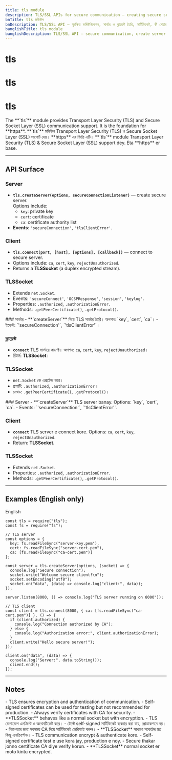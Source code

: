 ```yaml
---
title: tls module
description: TLS/SSL APIs for secure communication — creating secure servers and clients, certificates, key pairs, sockets, and encrypted streams.
bnTitle: tls মডিউল
bnDescription: TLS/SSL API — সুরক্ষিত কমিউনিকেশন, সার্ভার ও ক্লায়েন্ট তৈরি, সার্টিফিকেট, কী পেয়ার, সকেট ও এনক্রিপ্টেড স্ট্রিম।
banglishTitle: tls module
banglishDescription: TLS/SSL API — secure communication, create server & client, certificates, key pairs, sockets, encrypted streams.
---
```


# <I18nEnglish>tls</I18nEnglish>
# <I18nBangla>tls</I18nBangla>
# <I18nBanglish>tls</I18nBanglish>

<I18nEnglish>
The **`tls`** module provides Transport Layer Security (TLS) and Secure Socket Layer (SSL) communication support. It is the foundation for **https**.
</I18nEnglish>

<I18nBangla>
**`tls`** মডিউল Transport Layer Security (TLS) ও Secure Socket Layer (SSL) সাপোর্ট দেয়। **https** এর ভিত্তি এটি।
</I18nBangla>

<I18nBanglish>
**`tls`** module Transport Layer Security (TLS) & Secure Socket Layer (SSL) support dey. Eta **https** er base.
</I18nBanglish>

---

## API Surface

<I18nEnglish>

### Server
- **`tls.createServer(options, secureConnectionListener)`** — create secure server.  
  Options include:  
  - `key`: private key  
  - `cert`: certificate  
  - `ca`: certificate authority list  
- **Events**: `'secureConnection'`, `'tlsClientError'`.

### Client
- **`tls.connect(port, [host], [options], [callback])`** — connect to secure server.  
- Options include: `ca`, `cert`, `key`, `rejectUnauthorized`.  
- Returns a **TLSSocket** (a duplex encrypted stream).

### TLSSocket
- Extends `net.Socket`.  
- Events: `'secureConnect'`, `'OCSPResponse'`, `'session'`, `'keylog'`.  
- Properties: `.authorized`, `.authorizationError`.  
- Methods: `.getPeerCertificate()`, `.getProtocol()`.  

</I18nEnglish>

<I18nBangla>
### সার্ভার
- **`createServer`** দিয়ে TLS সার্ভার তৈরি। অপশন: `key`, `cert`, `ca`।
- ইভেন্ট: `'secureConnection'`, `'tlsClientError'`।

### ক্লায়েন্ট
- **`connect`** TLS সার্ভারে কানেক্ট। অপশন: `ca`, `cert`, `key`, `rejectUnauthorized`।
- রিটার্ন: **TLSSocket**।

### TLSSocket
- `net.Socket` কে এক্সটেন্ড করে।  
- প্রপার্টি: `.authorized`, `.authorizationError`।  
- মেথড: `.getPeerCertificate()`, `.getProtocol()`।
</I18nBangla>

<I18nBanglish>
### Server
- **`createServer`** TLS server banay. Options: `key`, `cert`, `ca`.
- Events: `'secureConnection'`, `'tlsClientError'`.

### Client
- **`connect`** TLS server e connect kore. Options: `ca`, `cert`, `key`, `rejectUnauthorized`.
- Return: **TLSSocket**.

### TLSSocket
- Extends `net.Socket`.  
- Properties: `.authorized`, `.authorizationError`.  
- Methods: `.getPeerCertificate()`, `.getProtocol()`.
</I18nBanglish>

---

## Examples (English only)

<Tabs defaultValue="english" className="w-full">
  <TabsList>
    <TabsTrigger value="english">English</TabsTrigger>
  </TabsList>

  <TabsContent value="english">

```bnl
const tls = require("tls");
const fs = require("fs");

// TLS server
const options = {
  key: fs.readFileSync("server-key.pem"),
  cert: fs.readFileSync("server-cert.pem"),
  ca: [fs.readFileSync("ca-cert.pem")]
};

const server = tls.createServer(options, (socket) => {
  console.log("Secure connection");
  socket.write("Welcome secure client!\n");
  socket.setEncoding("utf8");
  socket.on("data", (data) => console.log("client:", data));
});

server.listen(8000, () => console.log("TLS server running on 8000"));

// TLS client
const client = tls.connect(8000, { ca: [fs.readFileSync("ca-cert.pem")] }, () => {
  if (client.authorized) {
    console.log("Connection authorized by CA");
  } else {
    console.log("Authorization error:", client.authorizationError);
  }
  client.write("Hello secure server!");
});

client.on("data", (data) => {
  console.log("Server:", data.toString());
  client.end();
});
```
  </TabsContent>
</Tabs>

---

## Notes

<I18nEnglish>
- TLS ensures encryption and authentication of communication.  
- Self-signed certificates can be used for testing but not recommended for production.  
- Always verify certificates with CA for security.  
- **TLSSocket** behaves like a normal socket but with encryption.  
</I18nEnglish>

<I18nBangla>
- TLS যোগাযোগ এনক্রিপ্ট ও অথেনটিকেট করে।  
- টেস্টে self-signed সার্টিফিকেট ব্যবহার করা যায়, প্রোডাকশনে নয়।  
- নিরাপত্তার জন্য সবসময় CA দিয়ে সার্টিফিকেট ভেরিফাই করুন।  
- **TLSSocket** সাধারণ সকেটের মত কিন্তু এনক্রিপ্টেড।  
</I18nBangla>

<I18nBanglish>
- TLS communication encrypt & authenticate kore.  
- Self-signed certificate test e use kora jay, production e noy.  
- Secure thakar jonno certificate CA diye verify korun.  
- **TLSSocket** normal socket er moto kintu encrypted.  
</I18nBanglish>
